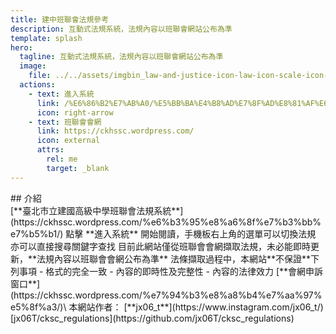 ```yaml
---
title: 建中班聯會法規參考
description: 互動式法規系統，法規內容以班聯會網站公布為準
template: splash
hero:
  tagline: 互動式法規系統，法規內容以班聯會網站公布為準
  image:
    file: ../../assets/imgbin_law-and-justice-icon-law-icon-scale-icon-png.png
  actions:
    - text: 進入系統
      link: /%E6%86%B2%E7%AB%A0/%E5%BB%BA%E4%B8%AD%E7%8F%AD%E8%81%AF%E6%9C%83%E6%86%B2%E7%AB%A0
      icon: right-arrow
    - text: 班聯會會網
      link: https://ckhssc.wordpress.com/
      icon: external
      attrs:
        rel: me
        target: _blank
---
```


<div class="jx06">
## 介紹
  <ThemeSelect/>
</div>
<Card title="法規資料來源" icon="external">
	 [**臺北市立建國高級中學班聯會法規系統**](https://ckhssc.wordpress.com/%e6%b3%95%e8%a6%8f%e7%b3%bb%e7%b5%b1/)
</Card>
<Card title="使用導覽" icon="rocket">
  點擊 **進入系統** 開始閱讀，手機板右上角的選單可以切換法規
  亦可以直接搜尋關鍵字查找
</Card>
<Card title="網站性質" icon="warning">
	目前此網站僅從班聯會會網擷取法規，未必能即時更新，**法規內容以班聯會會網公布為準**
</Card>
<Card title="免責聲明" icon="warning">
  法條擷取過程中，本網站**不保證**下列事項
  - 格式的完全一致
  - 內容的即時性及完整性
  - 內容的法律效力
</Card>
<Card title="反應管道" icon="comment">
	[**會網申訴窗口**](https://ckhssc.wordpress.com/%e7%94%b3%e8%a8%b4%e7%aa%97%e5%8f%a3/)\
	本網站作者： [**jx06_t**](https://www.instagram.com/jx06_t/)
</Card>
<Card title="專案倉庫" icon="github">
	[jx06T/cksc_regulations](https://github.com/jx06T/cksc_regulations)
</Card>
